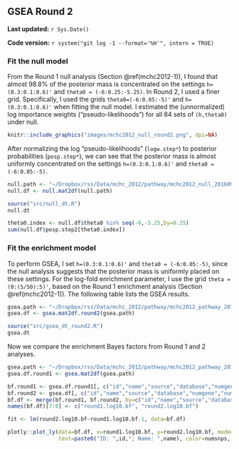 ## GSEA Round 2 {#mchc2012-2}

**Last updated:** `r Sys.Date()`

**Code version:** `r system("git log -1 --format='%H'", intern = TRUE)`

### Fit the null model

From the Round 1 null analysis (Section \@ref(mchc2012-1)), I found that almost 98.8% of the posterior mass is concentrated on the settings `h=(0.3:0.1:0.6)'` and `theta0 = (-6:0.25:-5.25)`. In Round 2, I used a finer grid. Specifically, I used the grids `theta0=(-6:0.05:-5)'` and `h=(0.3:0.1:0.6)'` when fitting the null model. I estimated the (unnormalized) log importance weights ("pseudo-likelihoods") for all 84 sets of `(h,theta0)` under null.

```r
knitr::include_graphics("images/mchc2012_null_round2.png", dpi=NA)
```

After normalizing the log "pseudo-likelihoods" (`logw.step*`) to posterior probabilities (`posp.step*`), we can see that the posterior mass is almost uniformly concentrated on the settings `h=(0.3:0.1:0.6)'` and `theta0 = (-6:0.05:-5)`.
```r
null.path <- "~/Dropbox/rss/Data/mchc_2012/pathway/mchc2012_null_201609.mat"
null.df <- null.mat2df(null.path)
```

```r
source("src/null_dt.R")
null.dt
```

```r
theta0.index <- null.df$theta0 %in% seq(-6,-5.25,by=0.25) 
sum(null.df$posp.step2[theta0.index]) 
```

### Fit the enrichment model

To perform GSEA, I set `h=(0.3:0.1:0.6)'` and `theta0 = (-6:0.05:-5)`, since the null analysis suggests that the posterior mass is uniformly placed on these settings. For the log-fold enrichment parameter, I use the grid `theta = (0:(5/50):5)'`, based on the Round 1 enrichment analysis (Section \@ref(mchc2012-1)). The following table lists the GSEA results. 
```r
gsea.path <- "~/Dropbox/rss/Data/mchc_2012/pathway/mchc2012_pathway_201609.mat"
gsea.df <- gsea.mat2df.round2(gsea.path) 
```

```r
source("src/gsea_dt_round2.R")
gsea.dt
```

Now we compare the enrichment Bayes factors from Round 1 and 2 analyses.

```r
gsea.path <- "~/Dropbox/rss/Data/mchc_2012/pathway/mchc2012_pathway_201604.mat"
gsea.df.round1 <- gsea.mat2df(gsea.path) 

bf.round1 <- gsea.df.round1[, c("id","name","source","database","numgene","numsnps","log10.bf")]
bf.round2 <- gsea.df[, c("id","name","source","database","numgene","numsnps","log10.bf")]
bf.df <- merge(bf.round1, bf.round2, by=c("id","name","source","database","numgene","numsnps"))
names(bf.df)[7:8] <- c("round1.log10.bf", "round2.log10.bf")
```

```r
fit <- lm(round2.log10.bf~round1.log10.bf-1, data=bf.df)

plotly::plot_ly(data=bf.df, x=round1.log10.bf, y=round2.log10.bf, mode="markers",
                text=paste0("ID: ",id,"; Name: ",name), color=numsnps, size=numgene) %>% add_trace(x=c(0,1200), y=c(0,1200), mode="lines") %>% add_trace(x=round1.log10.bf, y=fitted(fit), mode="lines") %>% layout(showlegend=F) 
```




